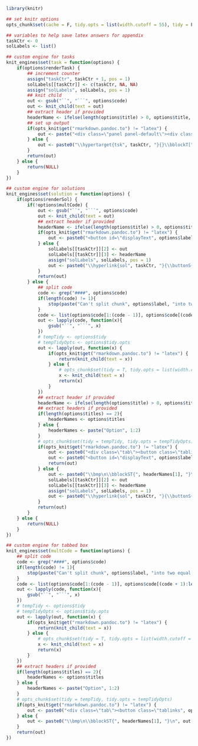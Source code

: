 ```r
library(knitr)

## set knitr options
opts_chunk$set(cache = F, tidy.opts = list(width.cutoff = 55), tidy = F, fig.align = "center", fig.width = 5, fig.height = 5, multCode = F, renderTask = T, renderSol = T)

## variables to help save latex answers for appendix
taskCtr <- 0
solLabels <- list()

## custom engine for tasks
knit_engines$set(task = function(options) {
    if(options$renderTask) {
        ## increment counter
        assign("taskCtr", taskCtr + 1, pos = 1)
        solLabels[[taskCtr]] <- c(taskCtr, NA, NA)
        assign("solLabels", solLabels, pos = 1)
        ## knit child
        out <- gsub("``", "```", options$code)
        out <- knit_child(text = out)
        ## extract header if provided
        headerName <- ifelse(length(options$title) > 0, options$title, "Task")
        ## set up output
        if(opts_knit$get("rmarkdown.pandoc.to") != "latex") {
            out <- paste("<div class=\"panel panel-default\"><div class=\"panel-heading\">", headerName, "</div><div class=\"panel-body\">", out, "</div></div>")
        } else {
            out <- paste0("\\hypertarget{tsk", taskCtr, "}{}\\bblockT[", headerName, "]{\\phantomsection\\label{sol", taskCtr, "}", taskCtr, "}\n", out, "\n\\eblockT\n")
        }
        return(out)
    } else {
        return(NULL)
    }
})

## custom engine for solutions
knit_engines$set(solution = function(options) {
    if(options$renderSol) {
        if(!options$multCode) {
            out <- gsub("``", "```", options$code)
            out <- knit_child(text = out)
            ## extract header if provided
            headerName <- ifelse(length(options$title) > 0, options$title, "Solution")
            if(opts_knit$get("rmarkdown.pandoc.to") != "latex") {
                out <- paste0("<button id=\"displayText", options$label, "\" onclick=\"javascript:toggle('", options$label, "');\">Show ", headerName, "</button>\n\n<div id=\"toggleText", options$label, "\" style=\"display: none\"><div class=\"panel panel-default\"><div class=\"panel-heading panel-heading1\"> ", headerName, " </div><div class=\"panel-body\">", out, "</div></div></div>\n")
            } else {
                solLabels[[taskCtr]][2] <- out
                solLabels[[taskCtr]][3] <- headerName
                assign("solLabels", solLabels, pos = 1)
                out <- paste0("\\hyperlink{sol", taskCtr, "}{\\buttonS{Show ", headerName, " on P\\colpageref{tsk", taskCtr, "}}}")
            }
            return(out)
        } else {
            ## split code
            code <- grep("####", options$code)
            if(length(code) != 1){
                stop(paste("Can't split chunk", options$label, "into two equal parts"))
            }
            code <- list(options$code[1:(code - 1)], options$code[(code + 1):length(options$code)])
            out <- lapply(code, function(x){
                gsub("``", "```", x)
            })
            # tempTidy <- options$tidy
            # tempTidyOpts <- options$tidy.opts
            out <- lapply(out, function(x) {
                if(opts_knit$get("rmarkdown.pandoc.to") != "latex") {
                    return(knit_child(text = x))
                } else {
                    # opts_chunk$set(tidy = T, tidy.opts = list(width.cutoff = 20))
                    x <- knit_child(text = x)
                    return(x)
                }
            })
            ## extract header if provided
            headerName <- ifelse(length(options$title) > 0, options$title, "Solution")
            ## extract headers if provided
            if(length(options$titles) == 2){
                headerNames <- options$titles
            } else {
                headerNames <- paste("Option", 1:2)
            }
            # opts_chunk$set(tidy = tempTidy, tidy.opts = tempTidyOpts)
            if(opts_knit$get("rmarkdown.pandoc.to") != "latex") {
                out <- paste0("<div class=\"tab\"><button class=\"tablinks", options$label, " active\" onclick=\"javascript:openCode(event, 'option1", options$label, "', '", options$label, "');\">", headerNames[1], "</button><button class=\"tablinks", options$label, "\" onclick=\"javascript:openCode(event, 'option2", options$label, "', '", options$label, "');\">", headerNames[2], "</button></div><div id=\"option1", options$label, "\" class=\"tabcontent", options$label, "\">", out[[1]], "</div><div id=\"option2", options$label, "\" class=\"tabcontent", options$label, "\">", out[[2]], "\n</div><script> javascript:hide('option2", options$label, "') </script>")
                out <- paste0("<button id=\"displayText", options$label, "\" onclick=\"javascript:toggle('", options$label, "');\">Show ", headerName, "</button>\n\n<div id=\"toggleText", options$label, "\" style=\"display: none\"><div class=\"panel panel-default\"><div class=\"panel-heading panel-heading1\"> ", headerName, " </div><div class=\"panel-body\">", out, "</div></div></div>\n")
                return(out)
            } else {
                out <- paste0("\\bmp\n\\bblockST{", headerNames[1], "}\n", out[[1]], "\n\\eblockST\n\\emp\n\\hspace{0.01\\textwidth}\n\\bmp\\bblockST{", headerNames[2], "}\n", out[[2]], "\n\\eblockST\n\\emp\n")
                solLabels[[taskCtr]][2] <- out
                solLabels[[taskCtr]][3] <- headerName
                assign("solLabels", solLabels, pos = 1)
                out <- paste0("\\hyperlink{sol", taskCtr, "}{\\buttonS{Show ", headerName, " on P\\colpageref{tsk", taskCtr, "}}}")
            }
            return(out)
        }
    } else {
        return(NULL)
    }
})

## custom engine for tabbed box
knit_engines$set(multCode = function(options) {
    ## split code
    code <- grep("####", options$code)
    if(length(code) != 1){
        stop(paste("Can't split chunk", options$label, "into two equal parts"))
    }
    code <- list(options$code[1:(code - 1)], options$code[(code + 1):length(options$code)])
    out <- lapply(code, function(x){
        gsub("``", "```", x)
    })
    # tempTidy <- options$tidy
    # tempTidyOpts <- options$tidy.opts
    out <- lapply(out, function(x) {
        if(opts_knit$get("rmarkdown.pandoc.to") != "latex") {
            return(knit_child(text = x))
        } else {
            # opts_chunk$set(tidy = T, tidy.opts = list(width.cutoff = 20))
            x <- knit_child(text = x)
            return(x)
        }
    })
    ## extract headers if provided
    if(length(options$titles) == 2){
        headerNames <- options$titles
    } else {
        headerNames <- paste("Option", 1:2)
    }
    # opts_chunk$set(tidy = tempTidy, tidy.opts = tempTidyOpts)
    if(opts_knit$get("rmarkdown.pandoc.to") != "latex") {
        out <- paste0("<div class=\"tab\"><button class=\"tablinks", options$label, " active\" onclick=\"javascript:openCode(event, 'option1", options$label, "', '", options$label, "');\">", headerNames[1], "</button><button class=\"tablinks", options$label, "\" onclick=\"javascript:openCode(event, 'option2", options$label, "', '", options$label, "');\">", headerNames[2], "</button></div><div id=\"option1", options$label, "\" class=\"tabcontent", options$label, "\">", out[[1]], "</div><div id=\"option2", options$label, "\" class=\"tabcontent", options$label, "\">", out[[2]], "</div><script> javascript:hide('option2", options$label, "') </script>")
    } else {
        out <- paste0("\\bmp\n\\bblockST{", headerNames[1], "}\n", out[[1]], "\n\\eblockST\n\\emp\n\\hspace{0.01\\textwidth}\n\\bmp\\bblockST{", headerNames[2], "}\n", out[[2]], "\n\\eblockST\n\\emp\n")
    }
    return(out)
})
```
